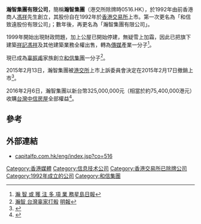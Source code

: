 '''瀚智集團有限公司'''，簡稱'''瀚智集團'''（港交所除牌時0516.HK），於1992年由前香港商人[[馮祥|馮祥]]先生創立，其股份自在1992年於[[香港交易所|香港交易所]]上市。第一次更名為「和信致遠股份有限公司」；數年後，再更名為「瀚智集團有限公司」。

1999年開始出現財政問題，加上公屋已開始停建，無疑雪上加霜，因此已把旗下建築[[祥記馮祥|祥記馮祥]]及其他建築業務全權出售，轉為[[傳媒|傳媒]]產業一分子<ref>[http://www.singtao.com/index_archive.asp?d_str=20070430&htmlpage=main&news=0430do06.html 瀚 智 或 獲 注 多 項 業 務][[星島日報|星島日報]]</REF>。

現已成為[[辜振甫|辜振甫]]家族創立[[和信集團|和信集團]]一分子<ref>[http://www.mpfinance.com/htm/Finance/20070426/Columnist/ed6_ed6a1.htm 瀚智 台灣辜家打骰] {{Wayback|url=http://www.mpfinance.com/htm/Finance/20070426/Columnist/ed6_ed6a1.htm |date=20080317232515 }}[[明報|明報]]</REF>。

2015年2月13日，瀚智集團被[[港交所|港交所]]上市上訴委員會決定在2015年2月17日撤銷上市<ref>{{Cite web |url=http://www.hkexnews.hk/listedco/listconews/sehk/2015/0213/LTN20150213002_C.pdf |title=本公司之最新情況取消上市地位通告 |accessdate=2015-02-13 |archive-date=2015-02-13 |archive-url=https://web.archive.org/web/20150213185220/http://www.hkexnews.hk/listedco/listconews/sehk/2015/0213/LTN20150213002_C.pdf |dead-url=no }}</ref>。

2016年2月6日，瀚智集團以新台幣325,000,000元（相當於約75,400,000港元）收購[[台灣|台灣]][[中信房屋|中信房屋]]全部權益<REF>
{{Cite web |url=http://www.capitalfp.com.hk/pdf/CFP2016/0211/C0516.PDF |title=收購中信房屋仲介股份有限公司 全部權益通告 |accessdate=2016-03-02 |archive-date=2017-02-18 |archive-url=https://web.archive.org/web/20170218014231/http://www.capitalfp.com.hk/pdf/CFP2016/0211/C0516.PDF |dead-url=no }}
</REF>。

==參考==
{{reflist}}

==外部連結==
*[http://www.capitalfp.com.hk/eng/index.jsp?co=516 capitalfp.com.hk/eng/index.jsp?co=516] {{Wayback|url=http://www.capitalfp.com.hk/eng/index.jsp?co=516 |date=20081216011228 }}

[[Category:香港媒體|Category:香港媒體]]
[[Category:信息技术公司|Category:信息技术公司]]
[[Category:香港交易所已除牌公司|Category:香港交易所已除牌公司]]
[[Category:1992年成立的公司|Category:1992年成立的公司]]
[[Category:和信集團|Category:和信集團]]